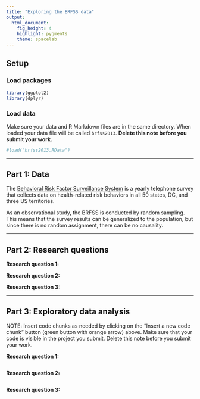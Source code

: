 ```yaml
---
title: "Exploring the BRFSS data"
output: 
  html_document: 
    fig_height: 4
    highlight: pygments
    theme: spacelab
---
```


## Setup

### Load packages

```r
library(ggplot2)
library(dplyr)
```

### Load data

Make sure your data and R Markdown files are in the same directory. When loaded your data file will be called `brfss2013`. **Delete this note before you submit your work.** 

```r
#load("brfss2013.RData")
```



* * *

## Part 1: Data

The [Behavioral Risk Factor Surveillance System](http://www.cdc.gov/brfss) is a yearly telephone survey that collects data on health-related risk behaviors in all 50 states, DC, and three US territories.

As an observational study, the BRFSS is conducted by random sampling. This means that the survey results can be generalized to the population, but since there is no random assignment, there can be no causality.

* * *

## Part 2: Research questions

**Research question 1:**

**Research question 2:**

**Research question 3:**


* * *

## Part 3: Exploratory data analysis

NOTE: Insert code chunks as needed by clicking on the "Insert a new code chunk" button (green button with orange arrow) above. Make sure that your code is visible in the project you submit. Delete this note before you submit your work.

**Research question 1:**

```r

```



**Research question 2:**

```r

```



**Research question 3:**

```r

```

